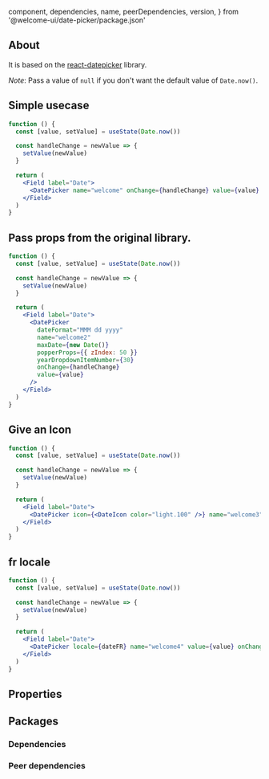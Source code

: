 
  component,
  dependencies,
  name,
  peerDependencies,
  version,
} from '@welcome-ui/date-picker/package.json'

<showcase
  version={version}
  name={name}
  component={component}
  description="Allows user to select a predefined date."
/>

## About

It is based on the [react-datepicker](https://github.com/Hacker0x01/react-datepicker) library.

_Note_: Pass a value of `null` if you don't want the default value of `Date.now()`.

## Simple usecase

```jsx
function () {
  const [value, setValue] = useState(Date.now())

  const handleChange = newValue => {
    setValue(newValue)
  }

  return (
    <Field label="Date">
      <DatePicker name="welcome" onChange={handleChange} value={value} />
    </Field>
  )
}
```

## Pass props from the original library.

```jsx
function () {
  const [value, setValue] = useState(Date.now())

  const handleChange = newValue => {
    setValue(newValue)
  }

  return (
    <Field label="Date">
      <DatePicker
        dateFormat="MMM dd yyyy"
        name="welcome2"
        maxDate={new Date()}
        popperProps={{ zIndex: 50 }}
        yearDropdownItemNumber={30}
        onChange={handleChange}
        value={value}
      />
    </Field>
  )
}
```

## Give an Icon

```jsx
function () {
  const [value, setValue] = useState(Date.now())

  const handleChange = newValue => {
    setValue(newValue)
  }

  return (
    <Field label="Date">
      <DatePicker icon={<DateIcon color="light.100" />} name="welcome3" value={value} onChange={handleChange} />
    </Field>
  )
}
```

## fr locale

```jsx
function () {
  const [value, setValue] = useState(Date.now())

  const handleChange = newValue => {
    setValue(newValue)
  }

  return (
    <Field label="Date">
      <DatePicker locale={dateFR} name="welcome4" value={value} onChange={handleChange} />
    </Field>
  )
}
```

## Properties

<props propTypes={props.propTypes.DatePicker} />

## Packages

### Dependencies

<dependencies dependencies={dependencies} />

### Peer dependencies

<dependencies dependencies={peerDependencies} />

<pagination />
